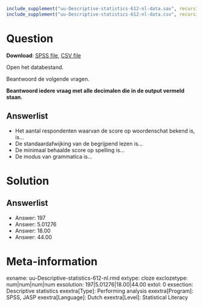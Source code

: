 ```{r, echo = FALSE, results = "hide"}
include_supplement("uu-Descriptive-statistics-612-nl-data.sav", recursive = TRUE)
include_supplement("uu-Descriptive-statistics-612-nl-data.csv", recursive = TRUE)
```

Question
========

**Download**: [SPSS file](uu-Descriptive-statistics-612-nl-data.sav), [CSV file](uu-Descriptive-statistics-612-nl-data.csv)

Open het databestand.

Beantwoord de volgende vragen.

**Beantwoord iedere vraag met alle decimalen die in de output vermeld staan.**

Answerlist
----------
* Het aantal respondenten waarvan de score op woordenschat bekend is, is…
* De standaardafwijking van de begrijpend lezen is…
* De minimaal behaalde score op spelling is…
* De modus van grammatica is…

Solution
========

Answerlist
----------
* Answer: 197
* Answer: 5.01276
* Answer: 18.00
* Answer: 44.00


Meta-information
================
exname: uu-Descriptive-statistics-612-nl.rmd
extype: cloze
exclozetype: num|num|num|num 
exsolution: 197|5.01276|18.00|44.00
extol: 0
exsection: Descriptive statistics
exextra[Type]: Performing analysis
exextra[Program]: SPSS, JASP
exextra[Language]: Dutch
exextra[Level]: Statistical Literacy